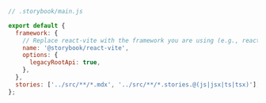 ```js
// .storybook/main.js

export default {
  framework: {
    // Replace react-vite with the framework you are using (e.g., react-webpack5)
    name: '@storybook/react-vite',
    options: {
      legacyRootApi: true,
    },
  },
  stories: ['../src/**/*.mdx', '../src/**/*.stories.@(js|jsx|ts|tsx)'],
};
```
